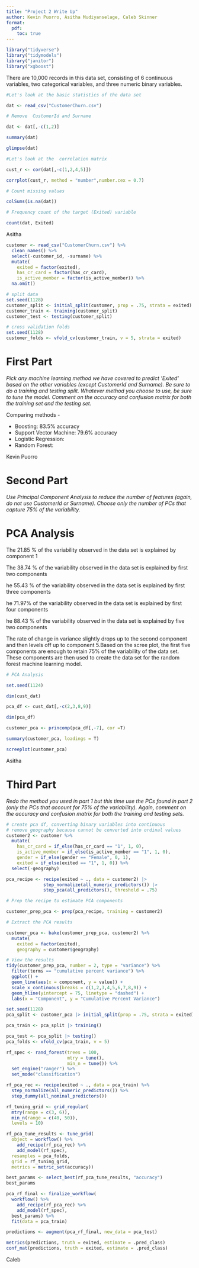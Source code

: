 ```yaml
---
title: "Project 2 Write Up"
author: Kevin Puorro, Asitha Mudiyanselage, Caleb Skinner
format:
  pdf:
    toc: true
---
```


```r
library("tidyverse")
library("tidymodels")
library("janitor")
library("xgboost")
```

There are 10,000 records in this data set, consisting of 6 continuous variables, two categorical variables, and three numeric binary variables.

```r

#Let's look at the basic statistics of the data set

dat <- read_csv("CustomerChurn.csv")

# Remove  CustomerId and Surname

dat <- dat[,-c(1,2)]

summary(dat)

glimpse(dat)

#Let's look at the  correlation matrix

cust_r <- cor(dat[,-c(1,2,4,5)])

corrplot(cust_r, method = "number",number.cex = 0.7)

# Count missing values

colSums(is.na(dat))

# Frequency count of the target (Exited) variable

count(dat, Exited)

```
Asitha


```r
customer <- read_csv("CustomerChurn.csv") %>%
  clean_names() %>%
  select(-customer_id, -surname) %>%
  mutate(
    exited = factor(exited),
    has_cr_card = factor(has_cr_card),
    is_active_member = factor(is_active_member)) %>%
  na.omit()

# split data
set.seed(1128)
customer_split <- initial_split(customer, prop = .75, strata = exited)
customer_train <- training(customer_split)
customer_test <- testing(customer_split)

# cross validation folds
set.seed(1128)
customer_folds <- vfold_cv(customer_train, v = 5, strata = exited)
```

# First Part

*Pick any machine learning method we have covered to predict ‘Exited‘ based on the other variables (except CustomerId and Surname). Be sure to do a training and testing split. Whatever method you choose to use, be sure to tune the model. Comment on the accuracy and confusion matrix for both the training set and the testing set.*

Comparing methods -

* Boosting: 83.5% accuracy
* Support Vector Machine: 79.6% accuracy
* Logistic Regression:
* Random Forest: 

Kevin Puorro

# Second Part

*Use Principal Component Analysis to reduce the number of features (again, do not use CustomerId or Surname). Choose only the number of PCs that capture 75% of the variability.*

# PCA Analysis

The 21.85 % of the variability observed in the data set is explained by component 1

The 38.74 % of the variability observed in the data set is explained by first two components

he 55.43 % of the variability observed in the data set is explained by first three components

he 71.97% of the variability observed in the data set is explained by first four components

he 88.43 % of the variability observed in the data set is explained by five two components

The rate of change in variance slightly drops up to the second component and then levels off up to component 5.Based on the scree plot, the first five components are enough to retain 75% of the variability of the data set. These components are then used to create the data set for the random forest machine learning model.



```r

# PCA Analysis

set.seed(1124)

dim(cust_dat)

pca_df <- cust_dat[,-c(2,3,8,9)]

dim(pca_df)

customer_pca <- princomp(pca_df[,-7], cor =T)

summary(customer_pca, loadings = T)

screeplot(customer_pca)


```
Asitha

# Third Part

*Redo the method you used in part 1 but this time use the PCs found in part 2 (only the PCs that account for 75% of the variability). Again, comment on the accuracy and confusion matrix for both the training and testing sets.*

```r
# create pca df, converting binary variables into continuous
# remove geography because cannot be converted into ordinal values
customer2 <- customer %>%
  mutate(
    has_cr_card = if_else(has_cr_card == "1", 1, 0),
    is_active_member = if_else(is_active_member == "1", 1, 0),
    gender = if_else(gender == "Female", 0, 1),
    exited = if_else(exited == "1", 1, 0)) %>%
  select(-geography)

pca_recipe <- recipe(exited ~ ., data = customer2) |>
              step_normalize(all_numeric_predictors()) |>
              step_pca(all_predictors(), threshold = .75)

# Prep the recipe to estimate PCA components

customer_prep_pca <- prep(pca_recipe, training = customer2)

# Extract the PCA results

customer_pca <- bake(customer_prep_pca, customer2) %>%
  mutate(
    exited = factor(exited),
    geography = customer$geography)

# View the results
tidy(customer_prep_pca, number = 2, type = "variance") %>%
  filter(terms == "cumulative percent variance") %>%
  ggplot() +
  geom_line(aes(x = component, y = value)) +
  scale_x_continuous(breaks = c(1,2,3,4,5,6,7,8,9)) +
  geom_hline(yintercept = 75, linetype = "dashed") +
  labs(x = "Component", y = "Cumulative Percent Variance")

set.seed(1128)
pca_split <- customer_pca |> initial_split(prop = .75, strata = exited)

pca_train <- pca_split |> training()

pca_test <- pca_split |> testing()
pca_folds <- vfold_cv(pca_train, v = 5)
```

```r
rf_spec <- rand_forest(trees = 100,
                       mtry = tune(),
                       min_n = tune()) %>%
  set_engine("ranger") %>%
  set_mode("classification")

rf_pca_rec <- recipe(exited ~ ., data = pca_train) %>%
  step_normalize(all_numeric_predictors()) %>%
  step_dummy(all_nominal_predictors())

rf_tuning_grid <- grid_regular(
  mtry(range = c(3, 6)),
  min_n(range = c(40, 50)),
  levels = 10)

rf_pca_tune_results <- tune_grid(
  object = workflow() %>%
    add_recipe(rf_pca_rec) %>%
    add_model(rf_spec),
  resamples = pca_folds,
  grid = rf_tuning_grid,
  metrics = metric_set(accuracy))

best_params <- select_best(rf_pca_tune_results, "accuracy")
best_params

pca_rf_final <- finalize_workflow(
  workflow() %>%
    add_recipe(rf_pca_rec) %>%
    add_model(rf_spec),
  best_params) %>%
  fit(data = pca_train)

predictions <- augment(pca_rf_final, new_data = pca_test)

metrics(predictions, truth = exited, estimate = .pred_class)
conf_mat(predictions, truth = exited, estimate = .pred_class)
```


Caleb



